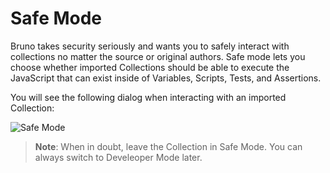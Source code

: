 # Safe Mode

Bruno takes security seriously and wants you to safely interact with collections no matter the source or original authors.
Safe mode lets you choose whether imported Collections should be able to execute the JavaScript that can exist inside of Variables, Scripts, Tests, and Assertions.

You will see the following dialog when interacting with an imported Collection:

![Safe Mode](/screenshots/safe-mode/safemodebeta.webp)

> **Note**: When in doubt, leave the Collection in Safe Mode. You can always switch to Develeoper Mode later. 

